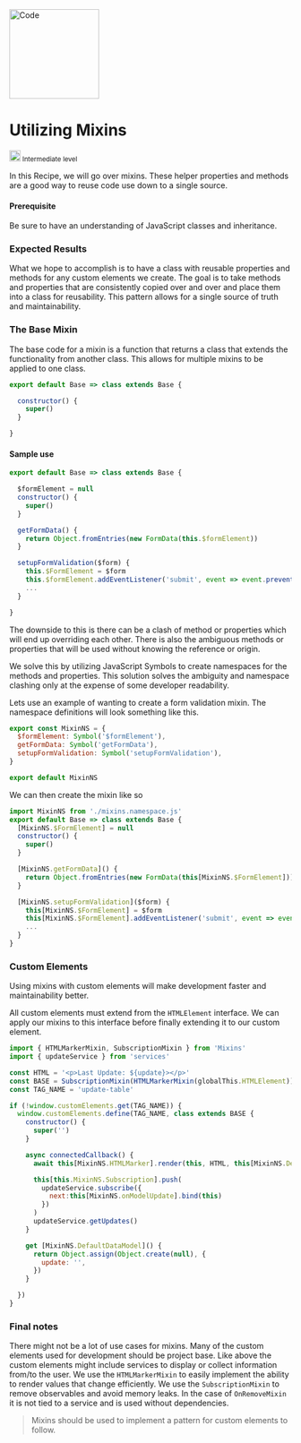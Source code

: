 


<Meta title="Welcome/Recipes/Mixins" />

<div className="recipe">
  <img src={Code} alt="Code" height="160" />
  <div className="flex-col">
    <h1 className="heading">Utilizing Mixins</h1>
    <small className="flex"> <img src={IntermediateLevel} alt="Intermediate Level" height="20" /> Intermediate level</small>
    <p>In this Recipe, we will go over mixins.  These helper properties and methods are a good way to reuse code use down to a single source.
    </p>
  </div>
</div>



#### Prerequisite

Be sure to have an understanding of JavaScript classes and inheritance.

### Expected Results

What we hope to accomplish is to have a class with reusable properties and methods
for any custom elements we create.  The goal is to take methods and properties
that are consistently copied over and over and place them into a class for
reusability.  This pattern allows for a single source of truth and maintainability.


### The Base Mixin

The base code for a mixin is a function that returns a class that extends
the functionality from another class.  This allows for multiple mixins
to be applied to one class.


```js
export default Base => class extends Base {

  constructor() {
    super()
  }

}
```

#### Sample use

```js
export default Base => class extends Base {

  $formElement = null
  constructor() {
    super()
  }

  getFormData() {
    return Object.fromEntries(new FormData(this.$formElement))
  }

  setupFormValidation($form) {
    this.$FormElement = $form
    this.$formElement.addEventListener('submit', event => event.preventDefault())
    ...
  }

}
```
The downside to this is there can be a clash of method or properties which will
end up overriding each other. There is also the ambiguous
methods or properties that will be used without knowing the reference or origin.


We solve this by utilizing JavaScript Symbols to create namespaces for the
methods and properties.  This solution solves the ambiguity and namespace clashing
only at the expense of some developer readability.


Lets use an example of wanting to create a form validation mixin.
The namespace definitions will look something like this.

```js
export const MixinNS = {
  $formElement: Symbol('$formElement'),
  getFormData: Symbol('getFormData'),
  setupFormValidation: Symbol('setupFormValidation'),
}

export default MixinNS
```

We can then create the mixin like so

```js
import MixinNS from './mixins.namespace.js'
export default Base => class extends Base {
  [MixinNS.$FormElement] = null
  constructor() {
    super()
  }

  [MixinNS.getFormData]() {
    return Object.fromEntries(new FormData(this[MixinNS.$FormElement]))
  }

  [MixinNS.setupFormValidation]($form) {
    this[MixinNS.$FormElement] = $form
    this[MixinNS.$FormElement].addEventListener('submit', event => event.preventDefault())
    ...
  }
}
```

### Custom Elements

Using mixins with custom elements will make development faster and maintainability better.

All custom elements must extend from the `HTMLElement` interface. We can apply our mixins
to this interface before finally extending it to our custom element.

```js
import { HTMLMarkerMixin, SubscriptionMixin } from 'Mixins'
import { updateService } from 'services'

const HTML = '<p>Last Update: ${update}></p>'
const BASE = SubscriptionMixin(HTMLMarkerMixin(globalThis.HTMLElement))
const TAG_NAME = 'update-table'

if (!window.customElements.get(TAG_NAME)) {
  window.customElements.define(TAG_NAME, class extends BASE {
    constructor() {
      super('')
    }

    async connectedCallback() {
      await this[MixinNS.HTMLMarker].render(this, HTML, this[MixinNS.DefaultDataModel])

      this[this.MixinNS.Subscription].push(
        updateService.subscribe({
          next:this[MixinNS.onModelUpdate].bind(this)
        })
      )
      updateService.getUpdates()
    }

    get [MixinNS.DefaultDataModel]() {
      return Object.assign(Object.create(null), {
        update: '',
      })
    }

  })
}
```

### Final notes

There might not be a lot of use cases for mixins.  Many of the custom elements used for
development should be project base.  Like above the custom elements might include services
to display or collect information from/to the user. We use the `HTMLMarkerMixin` to easily
implement the ability to render values that change efficiently.  We use the `SubscriptionMixin`
to remove observables and avoid memory leaks.  In the case of `OnRemoveMixin` it is not
tied to a service and is used without dependencies.

> Mixins should be used to implement a pattern for custom elements to follow.

<br />
<br />
